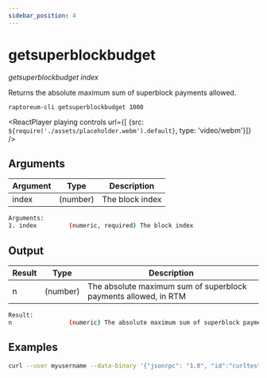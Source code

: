 ```yaml
---
sidebar_position: 4
---
```


# getsuperblockbudget

*getsuperblockbudget index*

Returns the absolute maximum sum of superblock payments allowed.

`raptoreum-cli getsuperblockbudget 1000`

<ReactPlayer playing controls url={[
    {src: `${require('./assets/placeholder.webm').default}`, type: 'video/webm'}]} />


## Arguments

| Argument | Type | Description |
|--|--|--|
| index | (number) | The block index |

```bash
Arguments:
1. index         (numeric, required) The block index
```

## Output

| Result | Type | Description |
|--|--|--|
| n | (number) | The absolute maximum sum of superblock payments allowed, in RTM |

```bash
Result:
n                (numeric) The absolute maximum sum of superblock payments allowed, in RTM
```


## Examples

```bash
curl --user myusername --data-binary '{"jsonrpc": "1.0", "id":"curltest", "method": "getsuperblockbudget", "params": [1000] }' -H 'content-type: text/plain;' http://127.0.0.1:9998/
```

